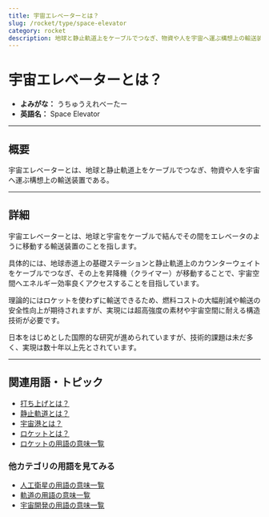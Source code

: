 ```yaml
---
title: 宇宙エレベーターとは？
slug: /rocket/type/space-elevator
category: rocket
description: 地球と静止軌道上をケーブルでつなぎ、物資や人を宇宙へ運ぶ構想上の輸送装置である宇宙エレベーターの意味・定義・内容について解説します。  
---
```



<Head>
  <script type="application/ld+json">
    {`{
      "@context": "https://schema.org",
      "@type": "DefinedTerm",
      "name": "打ち上げ失敗",
      "inDefinedTermSet": "https://www.space-portal.org",
      "termCode": "rocket/type/space-elevator",
      "description": "地球と静止軌道上をケーブルでつなぎ、物資や人を宇宙へ運ぶ構想上の輸送装置である宇宙エレベーターの意味・定義・内容について解説します。  ",
      "url": "https://www.space-portal.org/docs/rocket/type/space-elevator"
    }`}
  </script>
</Head>

# 宇宙エレベーターとは？

- **よみがな：** うちゅうえれべーたー  
- **英語名：** Space Elevator  

---

## 概要

宇宙エレベーターとは、地球と静止軌道上をケーブルでつなぎ、物資や人を宇宙へ運ぶ構想上の輸送装置である。  

---

## 詳細

宇宙エレベーターとは、地球と宇宙をケーブルで結んでその間をエレベータのように移動する輸送装置のことを指します。  

具体的には、地球赤道上の基礎ステーションと静止軌道上のカウンターウェイトをケーブルでつなぎ、その上を昇降機（クライマー）が移動することで、宇宙空間へエネルギー効率良くアクセスすることを目指しています。  

理論的にはロケットを使わずに輸送できるため、燃料コストの大幅削減や輸送の安全性向上が期待されますが、実現には超高強度の素材や宇宙空間に耐える構造技術が必要です。  

日本をはじめとした国際的な研究が進められていますが、技術的課題は未だ多く、実現は数十年以上先とされています。  

---

## 関連用語・トピック
- [打ち上げとは？](/docs/rocket/launch/launch)
- [静止軌道とは？](/docs/orbit/type/geostationary-orbit)
- [宇宙港とは？](/docs/rocket/type/spaceport)
- [ロケットとは？](/docs/rocket/rocket)
- [ロケットの用語の意味一覧](/docs/category/rocket)

### 他カテゴリの用語を見てみる
- [人工衛星の用語の意味一覧](/docs/category/satellite)
- [軌道の用語の意味一覧](/docs/category/orbit)
- [宇宙開発の用語の意味一覧](/docs/category/glossary)

